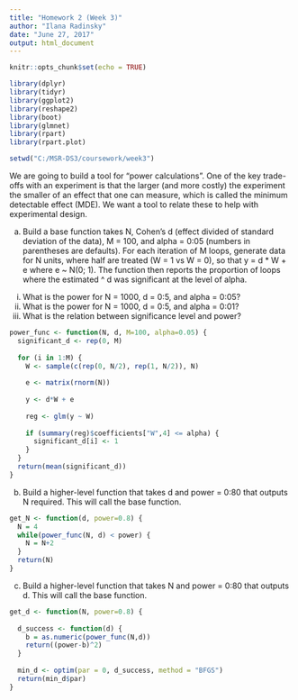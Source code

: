 ---
title: "Homework 2 (Week 3)"
author: "Ilana Radinsky"
date: "June 27, 2017"
output: html_document
---

```{r setup, include=FALSE}
knitr::opts_chunk$set(echo = TRUE)
```

```{r, echo = FALSE}
library(dplyr)
library(tidyr)
library(ggplot2)
library(reshape2)
library(boot)
library(glmnet)
library(rpart)
library(rpart.plot)

setwd("C:/MSR-DS3/coursework/week3")
```

We are going to build a tool for "power calculations". One of the key trade-offs with an experiment is that the larger (and more costly) the experiment the smaller of an effect that one can measure, which is called the minimum detectable effect (MDE). We want a tool to relate these to help with experimental design.

(a) Build a base function takes N, Cohen's d (effect divided of standard deviation of the data), M = 100, and alpha = 0:05 (numbers in parentheses are defaults). For each iteration of M loops, generate data for N units, where half are treated (W = 1 vs W = 0), so that y = d * W + e where e ~ N(0; 1). The function then reports the proportion of loops where the estimated ^ d was significant at the level of alpha.
  i. What is the power for N = 1000, d = 0:5, and alpha = 0:05?
  ii. What is the power for N = 1000, d = 0:5, and alpha = 0:01?
  iii. What is the relation between significance level and power?
  
```{r}
power_func <- function(N, d, M=100, alpha=0.05) {
  significant_d <- rep(0, M)
  
  for (i in 1:M) {
    W <- sample(c(rep(0, N/2), rep(1, N/2)), N)
    
    e <- matrix(rnorm(N))
    
    y <- d*W + e
    
    reg <- glm(y ~ W)
    
    if (summary(reg)$coefficients["W",4] <= alpha) {
      significant_d[i] <- 1
    }
  }
  return(mean(significant_d))
}
```

(b) Build a higher-level function that takes d and power = 0:80 that outputs N required. This will call the base function.

```{r}
get_N <- function(d, power=0.8) {
  N = 4
  while(power_func(N, d) < power) {
    N = N+2
  }
  return(N)
}
```

(c) Build a higher-level function that takes N and power = 0:80 that outputs d. This will call the base function.

```{r}
get_d <- function(N, power=0.8) {
  
  d_success <- function(d) {
    b = as.numeric(power_func(N,d))
    return((power-b)^2)
  }
  
  min_d <- optim(par = 0, d_success, method = "BFGS")
  return(min_d$par)
}
```





















